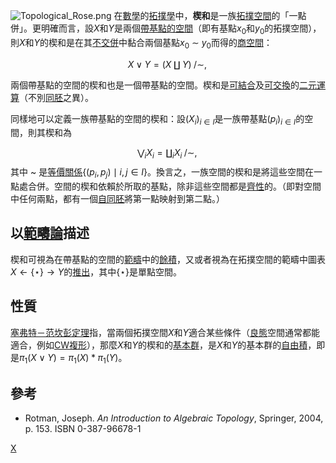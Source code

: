 {{Distinguish|楔積}}[[File:Topological_Rose.png|thumb]]
在[[數學|數學]]的[[拓撲學|拓撲學]]中，'''楔和'''是一族[[拓撲空間|拓撲空間]]的「一點併」。更明確而言，設''X''和''Y''是兩個[[帶基點的空間|帶基點的空間]]（即有基點''x''<sub>0</sub>和''y''<sub>0</sub>的拓撲空間），則''X''和''Y''的楔和是在其[[不交併|不交併]]中黏合兩個基點''x''<sub>0</sub> ∼ ''y''<sub>0</sub>而得的[[商空間|商空間]]：
:<math>X\vee Y = (X\amalg Y)\;/ \sim,\,</math>

兩個帶基點的空間的楔和也是一個帶基點的空間。楔和是[[可結合|可結合]]及[[可交換|可交換]]的[[二元運算|二元運算]]（不別[[同胚|同胚]]之異）。

同樣地可以定義一族帶基點的空間的楔和：設<math>(X_i)_{i\in I}</math>是一族帶基點<math>(p_i)_{i\in I}</math>的空間，則其楔和為
:<math>\bigvee_i X_i = \coprod_i X_i\;/ \sim,\,</math>
其中 ~ 是[[等價關係|等價關係]]<math>\{(p_i, p_j) \mid i,j\in I\}</math>。換言之，一族空間的楔和是將這些空間在一點處合併。空間的楔和依賴於所取的基點，除非這些空間都是[[齊性空間|齊性]]的。（即對空間中任何兩點，都有一個[[自同胚|自同胚]]將第一點映射到第二點。）

==以[[範疇論|範疇論]]描述==
楔和可視為在帶基點的空間的[[範疇_(數學)|範疇]]中的[[餘積|餘積]]，又或者視為在拓撲空間的範疇中圖表<math>X \leftarrow \{\star\} \rightarrow Y</math>的[[推出_(範疇論)|推出]]，其中<math>\{\star\}</math>是單點空間。

==性質==
[[塞弗特－范坎彭定理|塞弗特－范坎彭定理]]指，當兩個拓撲空間''X''和''Y''適合某些條件（[[良態|良態]]空間通常都能適合，例如[[CW複形|CW複形]]），那麼''X''和''Y''的楔和的[[基本群|基本群]]，是''X''和''Y''的基本群的[[自由積|自由積]]，即是<math>\pi_1(X \vee Y) = \pi_1 (X) * \pi_1(Y)</math>。

==參考==
* Rotman, Joseph. ''An Introduction to Algebraic Topology'', Springer, 2004, p. 153. ISBN 0-387-96678-1

[[分類:拓撲學|X]]